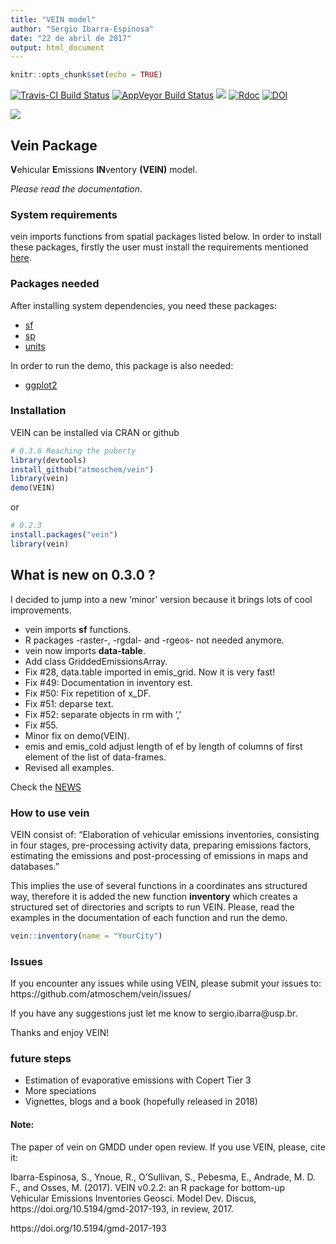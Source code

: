 ```yaml
---
title: "VEIN model"
author: "Sergio Ibarra-Espinosa"
date: "22 de abril de 2017"
output: html_document
---
```


```r
knitr::opts_chunk$set(echo = TRUE)
```

[![Travis-CI Build Status](https://travis-ci.org/atmoschem/vein.svg?branch=master)](https://travis-ci.org/atmoschem/vein)
[![AppVeyor Build Status](https://ci.appveyor.com/api/projects/status/github/ibarraespinosa/vein?branch=master&svg=true)](https://ci.appveyor.com/project/ibarraespinosa/vein)
[![](http://cranlogs.r-pkg.org/badges/vein)](http://cran.rstudio.com/web/packages/vein/index.html)
[![Rdoc](http://www.rdocumentation.org/badges/version/vein)](http://www.rdocumentation.org/packages/vein)
[![DOI](https://zenodo.org/badge/88201850.svg)](https://zenodo.org/badge/latestdoi/88201850)



![](https://raw.githubusercontent.com/atmoschem/vein/master/logovein_small.png)



## Vein Package

**V**ehicular **E**missions **IN**ventory **(VEIN)** model.

_Please read the documentation_.

### System requirements

vein imports functions from spatial packages listed below. In order to
install these packages, firstly the user must install the requirements
mentioned [here](https://www.github.com/r-spatial/sf).

### Packages needed

After installing system dependencies, you need these packages:

- [sf](https://github.com/r-spatial/sf)
- [sp](https://github.com/edzer/sp/) 
- [units](https://github.com/edzer/units/) 

In order to run the demo, this package is also needed:

- [ggplot2](https://github.com/tidyverse/ggplot2)


### Installation

VEIN can be installed via CRAN or github

```r
# 0.3.6 Reaching the puberty   
library(devtools) 
install_github("atmoschem/vein")
library(vein)
demo(VEIN)
```

or

```r
# 0.2.3
install.packages("vein")
library(vein)
```

## What is new on 0.3.0 ?

I decided to jump into a new 'minor' version because it brings lots of cool
improvements.

- vein imports **sf** functions.
- R packages -raster-, -rgdal- and -rgeos- not needed anymore.
- vein now imports **data-table**.
- Add class GriddedEmissionsArray.
- Fix #28, data.table imported in emis_grid. Now it is very fast!
- Fix #49: Documentation in inventory est.
- Fix #50: Fix repetition of x_DF.
- Fix #51: deparse text.
- Fix #52: separate objects in rm with ','
- Fix #55.
- Minor fix on demo(VEIN).
- emis and emis_cold adjust length of ef by length of columns of first
element of the list of data-frames.
- Revised all examples.

Check the [NEWS](https://github.com/atmoschem/vein/blob/master/NEWS.md)


### How to use vein

VEIN consist of: "Elaboration of vehicular emissions inventories,
    consisting in four stages, pre-processing activity data, preparing 
    emissions factors, estimating the emissions and post-processing of emissions 
    in maps and databases."

This implies the use of several functions in a coordinates ans structured way,
therefore it is added the new function **inventory** which creates a structured
set of directories and scripts to run VEIN. Please, read the examples in the
documentation of each function and run the demo. 

```r
vein::inventory(name = "YourCity")
```

###  Issues

If you encounter any issues while using VEIN, please submit your issues to: https://github.com/atmoschem/vein/issues/

If you have any suggestions just let me know to sergio.ibarra@usp.br.

Thanks and enjoy VEIN!

### **future steps**

- Estimation of evaporative emissions with Copert Tier 3
- More speciations
- Vignettes, blogs and a book (hopefully released in 2018)

#### Note:
The paper of vein on GMDD under open review. If you use VEIN, please, cite it:

Ibarra-Espinosa, S., Ynoue, R., O'Sullivan, S., Pebesma, E.,
  Andrade, M. D. F., and Osses, M. (2017). VEIN v0.2.2: an R
  package for bottom-up Vehicular Emissions Inventories Geosci.
  Model Dev. Discus, https://doi.org/10.5194/gmd-2017-193, in
  review, 2017.

https://doi.org/10.5194/gmd-2017-193
